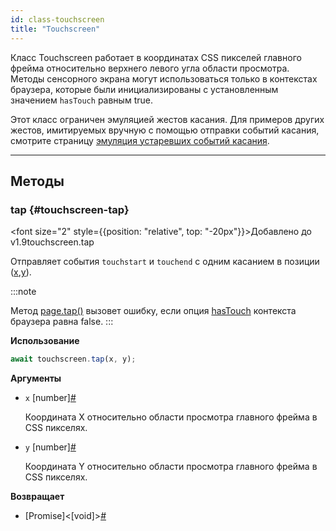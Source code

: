 ```yaml
---
id: class-touchscreen
title: "Touchscreen"
---
```


Класс Touchscreen работает в координатах CSS пикселей главного фрейма относительно верхнего левого угла области просмотра. Методы сенсорного экрана могут использоваться только в контекстах браузера, которые были инициализированы с установленным значением `hasTouch` равным true.

Этот класс ограничен эмуляцией жестов касания. Для примеров других жестов, имитируемых вручную с помощью отправки событий касания, смотрите страницу [эмуляция устаревших событий касания](../touch-events.mdx).

---

## Методы

### tap {#touchscreen-tap}

<font size="2" style={{position: "relative", top: "-20px"}}>Добавлено до v1.9</font><x-search>touchscreen.tap</x-search>

Отправляет события `touchstart` и `touchend` с одним касанием в позиции ([x](/api/class-touchscreen.mdx#touchscreen-tap-option-x),[y](/api/class-touchscreen.mdx#touchscreen-tap-option-y)).

:::note

Метод [page.tap()](/api/class-page.mdx#page-tap) вызовет ошибку, если опция [hasTouch](/api/class-browser.mdx#browser-new-context-option-has-touch) контекста браузера равна false.
:::

**Использование**

```js
await touchscreen.tap(x, y);
```

**Аргументы**
- `x` [number]<a aria-hidden="true" tabIndex="-1" class="list-anchor-link" id="touchscreen-tap-option-x"/><a href="#touchscreen-tap-option-x" class="list-anchor">#</a>
  
  Координата X относительно области просмотра главного фрейма в CSS пикселях.
- `y` [number]<a aria-hidden="true" tabIndex="-1" class="list-anchor-link" id="touchscreen-tap-option-y"/><a href="#touchscreen-tap-option-y" class="list-anchor">#</a>
  
  Координата Y относительно области просмотра главного фрейма в CSS пикселях.

**Возвращает**
- [Promise]&lt;[void]&gt;<a aria-hidden="true" tabIndex="-1" class="list-anchor-link" id="touchscreen-tap-return"/><a href="#touchscreen-tap-return" class="list-anchor">#</a>